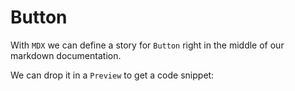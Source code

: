 
<!-- Don't provide a Meta declaration -->
<!--  -->
<!-- <Meta title="Work|Docs/ButtonDocs (MDX)" component={Button} /> -->

# Button

With `MDX` we can define a story for `Button` right in the middle of our markdown documentation.

<Story id="work-docs-buttondocs-csf-stories-with-arbitrary-mdx--standard" />

We can drop it in a `Preview` to get a code snippet:

<Preview>
  <Story id="work-docs-buttondocs-csf-stories-with-arbitrary-mdx--types" />
</Preview>
